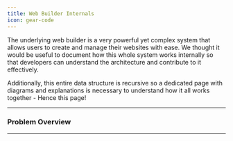 ```yaml
---
title: Web Builder Internals
icon: gear-code
---
```


The underlying web builder is a very powerful yet complex system that allows users to create and manage their websites with ease.
We thought it would be useful to document how this whole system works internally so that developers can understand the architecture and contribute to it effectively.

Additionally, this entire data structure is recursive so a dedicated page with diagrams and explanations is necessary to understand how it all works together - Hence this page!

---

### Problem Overview

---